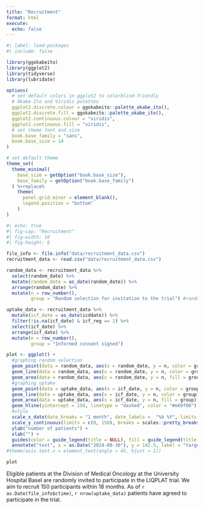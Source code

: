 ```yaml
---
title: "Recruitment"
format: html
execute: 
  echo: false  
---
```


```r
#| label: load-packages
#| include: false

library(ggokabeito)
library(ggplot2)
library(tidyverse)
library(lubridate)

options(
  # set default colors in ggplot2 to colorblind-friendly
  # Okabe-Ito and Viridis palettes
  ggplot2.discrete.colour = ggokabeito::palette_okabe_ito(),
  ggplot2.discrete.fill = ggokabeito::palette_okabe_ito(),
  ggplot2.continuous.colour = "viridis",
  ggplot2.continuous.fill = "viridis",
  # set theme font and size
  book.base_family = "sans",
  book.base_size = 14
)

# set default theme
theme_set(
  theme_minimal(
    base_size = getOption("book.base_size"),
    base_family = getOption("book.base_family")
  ) %+replace%
    theme(
      panel.grid.minor = element_blank(),
      legend.position = "bottom"
    )
)
```

```r
#| echo: true
#| fig-cap: "Recruitment"
#| fig-width: 10
#| fig-height: 6

file_info <- file.info("data/recruitment_data.csv")
recruitment_data <- read.csv("data/recruitment_data.csv")

random_data <- recruitment_data %>%
  select(random_date) %>%
  mutate(random_date = as_date(random_date)) %>%
  arrange(random_date) %>%
  mutate(n = row_number(),
         group = "Random selection for invitation to the trial") #random selection

uptake_data <- recruitment_data %>%
  mutate(icf_date = as_date(icddate)) %>%
  filter(!is.na(icf_date) & icf_reg == 1) %>%
  select(icf_date) %>%
  arrange(icf_date) %>%
  mutate(n = row_number(),
         group = "Informed consent signed")

plot <- ggplot() +
  #graphing random selection
  geom_point(data = random_data, aes(x = random_date, y = n, color = group)) +
  geom_line(data = random_data, aes(x = random_date, y = n, color = group)) +
  geom_area(data = random_data, aes(x = random_date, y = n, fill = group), alpha = 0.25) +
  #graphing uptake
  geom_point(data = uptake_data, aes(x = icf_date, y = n, color = group)) +
  geom_line(data = uptake_data, aes(x = icf_date, y = n, color = group)) +
  geom_area(data = uptake_data, aes(x = icf_date, y = n, fill = group), alpha = 0.5) +
  geom_hline(yintercept = 150, linetype = "dashed", color = "#e69f00") +
  #style
  scale_x_date(date_breaks = "1 month", date_labels =  "%b %Y", limits = c(as.Date("2024-04-29"), as.Date("2024-12-30"))) +
  scale_y_continuous(limits = c(0, 150), breaks = scales::pretty_breaks(n = 6)) +
  ylab("number of patients") +
  xlab("") +
  guides(color = guide_legend(title = NULL), fill = guide_legend(title = NULL)) + #remove legend title
  annotate("text", x = as.Date("2024-08-30"), y = 142.5, label = "target of consented patients", color = "#e69f00", size = 5, hjust = 0.5) #hjust 0 --> left aligned
#theme(axis.text.x = element_text(angle = 45, hjust = 1))

plot
```

Eligible patients at the Division of Medical Oncology at the University Hospital Basel are randomly invited to participate in the LIQPLAT trial. We aim to recruit 150 participants within 18 months. As of `r as.Date(file_info$ctime)`, `r nrow(uptake_data)` patients have agreed to participate in the trial.
